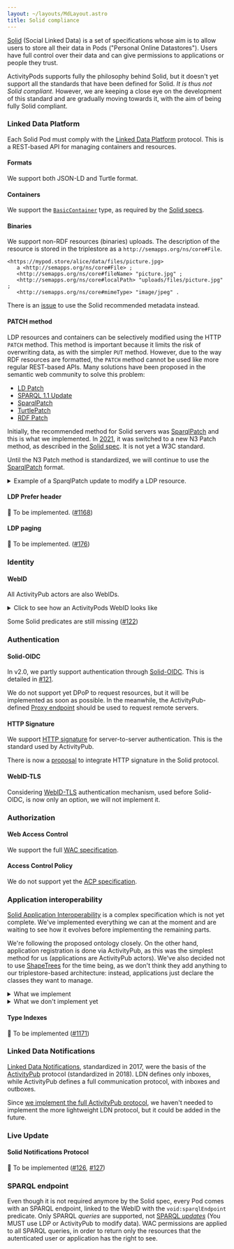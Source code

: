 ```yaml
---
layout: ~/layouts/MdLayout.astro
title: Solid compliance
---
```



[Solid](https://solidproject.org/) (Social Linked Data) is a set of specifications whose aim is to allow users to store all their data in Pods ("Personal Online Datastores"). Users have full control over their data and can give permissions to applications or people they trust.

ActivityPods supports fully the philosophy behind Solid, but it doesn't yet support all the standards that have been defined for Solid. _It is thus not Solid compliant._ However, we are keeping a close eye on the development of this standard and are gradually moving towards it, with the aim of being fully Solid compliant.

### Linked Data Platform <ProgressBar percentage={90} />

Each Solid Pod must comply with the [Linked Data Platform](https://www.w3.org/TR/ldp/) protocol. This is a REST-based API for managing containers and resources.

#### Formats <ProgressBar percentage={100} />

We support both JSON-LD and Turtle format.

#### Containers <ProgressBar percentage={100} />

We support the [`BasicContainer`](https://www.w3.org/TR/ldp/#ldpc-container) type, as required by the [Solid specs](https://solid.github.io/specification/protocol#resource-containment).

#### Binaries <ProgressBar percentage={100} />

We support non-RDF resources (binaries) uploads. The description of the resource is stored in the triplestore as a `http://semapps.org/ns/core#File`.

```turtle
<https://mypod.store/alice/data/files/picture.jpg>
   a <http://semapps.org/ns/core#File> ;
   <http://semapps.org/ns/core#fileName> "picture.jpg" ;
   <http://semapps.org/ns/core#localPath> "uploads/files/picture.jpg" ;
   <http://semapps.org/ns/core#mimeType> "image/jpeg" .
```

There is an [issue](https://github.com/assemblee-virtuelle/semapps/issues/1192) to use the Solid recommended metadata instead.

#### PATCH method <ProgressBar percentage={0} />

LDP resources and containers can be selectively modified using the HTTP `PATCH` method. This method is important because it limits the risk of overwriting data, as with the simpler `PUT` method.
However, due to the way RDF resources are formatted, the `PATCH` method cannot be used like more regular REST-based APIs.
Many solutions have been proposed in the semantic web community to solve this problem:

- [LD Patch](https://www.w3.org/TR/ldpatch/)
- [SPARQL 1.1 Update](http://www.w3.org/TR/sparql11-http-rdf-update/#http-patch)
- [SparqlPatch](http://www.w3.org/2001/sw/wiki/SparqlPatch)
- [TurtlePatch](http://www.w3.org/2001/sw/wiki/TurtlePatch)
- [RDF Patch](http://afs.github.io/rdf-patch/)

Initially, the recommended method for Solid servers was [SparqlPatch](http://www.w3.org/2001/sw/wiki/SparqlPatch) and this is what we implemented. In [2021](https://github.com/solid/specification/issues/332), it was switched to a new N3 Patch method, as described in the [Solid spec](https://solid.github.io/specification/protocol#writing-resources). It is not yet a W3C standard.

Until the N3 Patch method is standardized, we will continue to use the [SparqlPatch](http://www.w3.org/2001/sw/wiki/SparqlPatch) format.

<details>
<summary>Example of a SparqlPatch update to modify a LDP resource.</summary>
```http
PATCH /alice HTTP/1.1
Host: mypod.store
Content-Type: application/sparql-update

PREFIX as: <https://www.w3.org/ns/activitystreams#>
INSERT DATA { <https://mypod.store/alice> as:preferredUsername "Alice" . };
DELETE DATA { <https://mypod.store/alice> as:preferredUsername "ALICE" . };

````
</details>

<details>
<summary>Example of a SparqlPatch update to add or remove a resource from a LDP container.</summary>
```http
PATCH /alice/data/events HTTP/1.1
Host: mypod.store
Content-Type: application/sparql-update

PREFIX ldp: <http://www.w3.org/ns/ldp#>
INSERT DATA { <http://mypod.store/alice/data/events> ldp:contains <http://url/of/resource/to/attach>. };
DELETE DATA { <http://mypod.store/alice/data/events> ldp:contains <http://url/of/resource/to/detach>. };
````

</details>

#### LDP Prefer header <ProgressBar percentage={0} />

👷 To be implemented. ([#1168](https://github.com/assemblee-virtuelle/semapps/issues/1168))

#### LDP paging <ProgressBar percentage={0} />

👷 To be implemented. ([#176](https://github.com/assemblee-virtuelle/semapps/issues/176))

### Identity <ProgressBar percentage={100} />

#### WebID <ProgressBar percentage={100} />

All ActivityPub actors are also WebIDs.

<details>
	<summary>Click to see how an ActivityPods WebID looks like</summary>
```json
{
	"@context": "https://activitypods.org/context.json",
	"id": "https://mypod.store/alice",
	"type": ["foaf:Person", "Person"],
	"dc:created": "2023-01-13T11:42:45.636Z",
	"dc:modified": "2023-01-13T11:42:48.389Z",
	"foaf:nick": "alice",
	"preferredUsername": "alice",
	"inbox": "https://mypod.store/alice/inbox",
	"outbox": "https://mypod.store/alice/outbox",
	"followers": "https://mypod.store/alice/followers",
	"following": "https://mypod.store/alice/following",
	"liked": "https://mypod.store/alice/liked",
	"publicKey": {
		"owner": "https://mypod.store/alice",
		"publicKeyPem": "-----BEGIN PUBLIC KEY-----\nMIICIjANBgkqhkiG9w0BAQEFAAOCAg8AMIICCgKCAgEAzlq6avqA4nwxGDqXMijZ\nixRIllyIDkF4rc9KxUHizysOJEBx9+WSfom0wlS1hPr+Qn90eb8h/8wjbvfXdjYm\npdusaTOrRMFEEMX4lquAPcgLxZKzQNAy8zUw/oBpnrep52Hmx7VfYFfCpAP7OxAL\nsA4mdKq1tx2e0g9so+5WeAa3yiKCvqkE6QJQXgk+WQ998aQg133HOUOqa1JKaU0k\nJK6fVYnJ74L7b6OWQDbehu0SBlAAypOJzkO4WysKOGiUCrrcgol2LmTImzCoTZS3\nPUUV0Rh2iI3v5t07vUfr5o415Em5YFwoPRhq3WH6hmP7wd9ducaFNl9Q/XyYQmPK\nG1F3RQNwtSy6aeAUajw6HTWd+FlFA6oA9LLaVxCoTxlejLB8IrYo3y2PGxPAXNl3\nqodsXWk/I/Jm/nus+RLVGCoJLl+i+zzEF0WG20+rfb0cNPjzuzgWuYY2PTBu78Ib\nizaXLv23fPLmxxUwHQgcCc4RgbmBAwhLWTsGETRLbDSWwBZnkv6PnMVlyrzs47jf\nr+vFYIxdiz8VvJe+sQ7hSrkzVjCluKIXhWT3bPtOkq4fepTnZmGi3qXRCg5cacd8\ni+KLaGtsHIsNyGOGfi55S5ZiSMo7kbeUxfM6xFjfhWuj3jDmMYfYQgBSmP2CNcEU\nTWmx7zJiaO3Me1q3sFG8Ti0CAwEAAQ==\n-----END PUBLIC KEY-----\n"
	},
	"endpoints": {
		"void:sparqlEndpoint": "https://mypod.store/alice/sparql",
		"proxyUrl": "https://mypod.store/alice/proxy"
	},
	"url": "https://mypod.store/alice/data/profiles/63c143b75ea9720d1b484a39"
}
```
</details>

Some Solid predicates are still missing ([#122](https://github.com/assemblee-virtuelle/activitypods/issues/122))

### Authentication <ProgressBar percentage={60} />

#### Solid-OIDC <ProgressBar percentage={60} />

In v2.0, we partly support authentication through [Solid-OIDC](https://solidproject.org/TR/oidc). This is detailed in [#121](https://github.com/assemblee-virtuelle/activitypods/issues/121).

We do not support yet DPoP to request resources, but it will be implemented as soon as possible.
In the meanwhile, the ActivityPub-defined [Proxy endpoint](activitypub#proxy-endpoint) should be used to request remote servers.

#### HTTP Signature <ProgressBar percentage={100} />

We support [HTTP signature](./activitypub#http-signature-authentication) for server-to-server authentication. This is the standard used by ActivityPub.

There is now a [proposal](https://solid.github.io/httpsig/) to integrate HTTP signature in the Solid protocol.

#### WebID-TLS <ProgressBar percentage={0} />

Considering [WebID-TLS](https://www.w3.org/2005/Incubator/webid/spec/tls/) authentication mechanism, used before Solid-OIDC, is now only an option, we will not implement it.

### Authorization <ProgressBar percentage={50} />

#### Web Access Control <ProgressBar percentage={100} />

We support the full [WAC specification](https://solid.github.io/web-access-control-spec/).

#### Access Control Policy <ProgressBar percentage={0} />

We do not support yet the [ACP specification](https://solid.github.io/authorization-panel/acp-specification/).

### Application interoperability <ProgressBar percentage={30} />

[Solid Application Interoperability](https://solid.github.io/data-interoperability-panel/specification) is a complex specification which is not yet complete.
We've implemented everything we can at the moment and are waiting to see how it evolves before implementing the remaining parts.

We're following the proposed ontology closely. On the other hand, application registration is done via ActivityPub, as this was the simplest method for us (applications are ActivityPub actors).
We've also decided not to use [ShapeTrees](https://shapetrees.org) for the time being, as we don't think they add anything to our triplestore-based architecture: instead, applications just declare the classes they want to manage.

<details>
	<summary>What we implement</summary>
	<ul>
		<li>
			Applications declare their needs through `AccessNeedGroups` and `AccessNeeds`, which are displayed on an
			authorization screen.
		</li>
		<li>Before registration, `AccessGrants` and `DataGrants` are created on the user's Pod.</li>
		<li>
			The `ApplicationRegistration` resource is created on the user's Pod and sent to the application through a `Create`
			activity.
		</li>
		<li>
			If the `ApplicationRegistration` is correct, it is saved on the application instance, as well as the corresponding
			grants. It returns an `Accept` activity.
		</li>
		<li>
			Whenever the user connects again to the application, we check that the `AccessNeeds` haven't changed. If needed,
			we show an authorization screen again and `ApplicationRegistration` is updated (with a `Update` activity).
		</li>
		<li>
			If the user wants to uninstall the application, we delete the `ApplicationRegistration` (and corresponding grants)
			and send a `Delete` activity to the application.
		</li>
	</ul>
</details>

<details>
	<summary>What we don't implement yet</summary>
	<ul>
		<li>Authorization flow is handled using ActivityPub. The application is an ActivityPub actor.</li>
		<li>
			We only handle registration with `Applications`, not with other `SocialAgents` (we continue to use WAC permissions
			for the latter)
		</li>
		<li>Pods don't declare an `AuthorizationAgent`. It is handled internally.</li>
		<li>
			Pods don't declare a `DataRegistry`. This registry is only used to list ShapeTrees. TypeIndex can be used instead.
		</li>
		<li>
			Applications don't declare `AccessDescription` for the time being (we can deduce the accesses requested, and later
			it may be used to justify access to certain resources).
		</li>
		<li>
			Pods only create `AccessGrants` and `DataGrants`, not `AccessAuthorizations` and `DataAuthorizations`. Grants can
			be shared with the registered application, while Authorizations cannot. The only difference between them is a
			`grantedWith` predicate in `AccessAuthorizations` that indicates which app was used to manage authorizations (but
			we manage that internally anyway).
		</li>
		<li>
			Pods don't declare `RegistrySet`, `ApplicationRegistry`, `AuthorizationRegistry` as they are not visible from the
			outside. We just read `ApplicationRegistrations`, `AccessGrants` and `DataGrants` in their dedicated containers.
		</li>
	</ul>
</details>

#### Type Indexes <ProgressBar percentage={0} />

👷 To be implemented ([#1171](https://github.com/assemblee-virtuelle/semapps/issues/1171))

### Linked Data Notifications <ProgressBar percentage={0} />

[Linked Data Notifications](https://www.w3.org/TR/ldn/), standardized in 2017, were the basis of the [ActivityPub](https://www.w3.org/TR/activitypub/) protocol (standardized in 2018).
LDN defines only inboxes, while ActivityPub defines a full communication protocol, with inboxes and outboxes.

Since [we implement the full ActivityPub protocol](activitypub), we haven't needed to implement the more lightweight LDN protocol, but it could be added in the future.

### Live Update <ProgressBar percentage={0} />

#### Solid Notifications Protocol <ProgressBar percentage={0} />

👷 To be implemented ([#126](https://github.com/assemblee-virtuelle/activitypods/issues/126), [#127](https://github.com/assemblee-virtuelle/activitypods/issues/127))

### SPARQL endpoint <ProgressBar percentage={100} />

Even though it is not required anymore by the Solid spec, every Pod comes with an SPARQL endpoint, linked to the WebID with the `void:sparqlEndpoint` predicate.
Only SPARQL _queries_ are supported, not [SPARQL _updates_](https://www.w3.org/TR/sparql11-update/) (You MUST use LDP or ActivityPub to modify data).
WAC permissions are applied to all SPARQL queries, in order to return only the resources that the autenticated user or application has the right to see.

